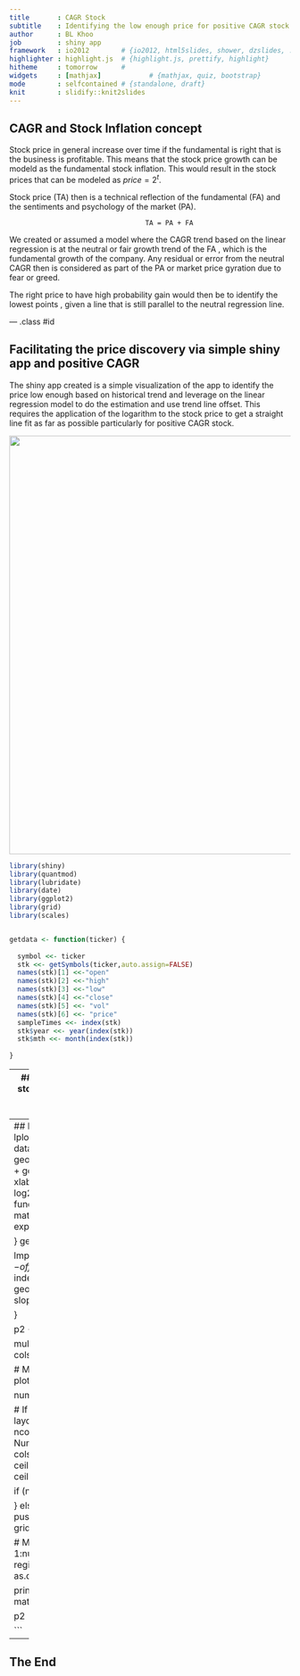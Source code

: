 ```yaml
---
title       : CAGR Stock
subtitle    : Identifying the low enough price for positive CAGR stock
author      : BL Khoo
job         : shiny app
framework   : io2012        # {io2012, html5slides, shower, dzslides, ...}
highlighter : highlight.js  # {highlight.js, prettify, highlight}
hitheme     : tomorrow      # 
widgets     : [mathjax]            # {mathjax, quiz, bootstrap}
mode        : selfcontained # {standalone, draft}
knit        : slidify::knit2slides
---
```


## CAGR and Stock Inflation concept

Stock price in general increase over time if the fundamental is right that is the business is profitable.
This means that the stock price growth can be modeld as the fundamental stock inflation.
This would result in the stock prices that can be modeled as $price = 2^t$.

Stock price (TA) then is a technical reflection of the fundamental (FA) and the sentiments and psychology of the market (PA). 

                                      TA = PA + FA

We created or assumed a model where the CAGR trend based on the linear regression is at the neutral or fair growth trend of the FA , which is the fundamental growth of the company. Any residual or error from the neutral CAGR then is considered as part of the PA or market price gyration due to fear or greed. 

The right price to have high probability gain would then be to identify the lowest points , given a line that is still parallel to the neutral regression line.


--- .class #id 

## Facilitating the price discovery via  simple shiny app and positive CAGR

The shiny app created is a simple visualization of the app to identify the price low enough based on historical trend and leverage on the linear regression model to do the estimation and use trend line offset.
This requires the application of the logarithm to the stock price to get  a straight line fit as far as possible particularly for  positive CAGR stock.

<img src=assets/img/shinyapp.png style="width: 750px">

``` r

library(shiny)
library(quantmod)
library(lubridate)
library(date)
library(ggplot2)
library(grid)
library(scales)


getdata <- function(ticker) {
  
  symbol <<- ticker
  stk <<- getSymbols(ticker,auto.assign=FALSE)
  names(stk)[1] <<-"open"
  names(stk)[2] <<-"high"
  names(stk)[3] <<-"low"
  names(stk)[4] <<-"close"
  names(stk)[5] <<- "vol"
  names(stk)[6] <<- "price"
  sampleTimes <<- index(stk) 
  stk$year <<- year(index(stk))
  stk$mth <<- month(index(stk))
  
}

```

---
## Linear regression model on log Price.
The stock data is obtained from yahoo and consist of the following variables in time series dataset.
```r

tail(stk,3)
```


a linear regression line is added and anothe offset LM line parallel to the LM line (indicated as black line) is created and allow the line to  shift by offset value. 
The idea is to have the line shifted to touch the lowest price points at least two of them to idenity the lowest support line.

--- 
## Plot illustrating the LM and offset LM lines
``` r



  
lplot <- function() 
{ ggplot( data=stk,aes(x=index(stk),y=price)) +
    geom_smooth(method="lm",se=FALSE,col="red") +
    geom_line() + labs(title="Log Price") + xlab("Year") +
    scale_y_continuous(trans = log2_trans(),
                       breaks = trans_breaks("log2", function(x) 2^x),
                       labels = trans_format("log2", math_format(2^.x)))  + ylab( expression(paste("Log"[2],' Price')))
  
  }
getdata("IBM")
p1 <- lplot()

lmplot <- function(offset=0)
{ p <- lplot()
  stk$o <- offset
  m <- lm(log(stk$price,base=2) ~ index(stk),offset=stk$o)
  l <- geom_abline(intercept = coef(m)["(Intercept)"], slope = coef(m)["index(stk)"],lwd=1)
  p + l
  
}

p2 <- lmplot(0.6)


multiplot <- function(..., plotlist=NULL, file, cols=1, layout=NULL) {
  library(grid)
  
  # Make a list from the ... arguments and plotlist
  plots <- c(list(...), plotlist)
  
  numPlots = length(plots)
  
  # If layout is NULL, then use 'cols' to determine layout
  if (is.null(layout)) {
    # Make the panel
    # ncol: Number of columns of plots
    # nrow: Number of rows needed, calculated from # of cols
    layout <- matrix(seq(1, cols * ceiling(numPlots/cols)),
                     ncol = cols, nrow = ceiling(numPlots/cols))
  }
  
  if (numPlots==1) {
    print(plots[[1]])
    
  } else {
    # Set up the page
    grid.newpage()
    pushViewport(viewport(layout = grid.layout(nrow(layout), ncol(layout))))
    
    # Make each plot, in the correct location
    for (i in 1:numPlots) {
      # Get the i,j matrix positions of the regions that contain this subplot
      matchidx <- as.data.frame(which(layout == i, arr.ind = TRUE))
      
      print(plots[[i]], vp = viewport(layout.pos.row = matchidx$row,
                                      layout.pos.col = matchidx$col))
    }
  }
}

p2

```



---

## The End


